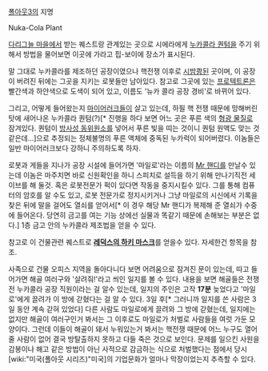 [[폴아웃3]]의 지명

Nuka-Cola Plant


[[다리그늘 마을]]에서 받는 퀘스트랑 관계있는 곳으로 시에라에게 [[누카콜라 퀀텀]]을 주기 위해서 방법을 물어보면 이곳에 가라고 핍-보이에 장소가 표시된다.

말 그대로 누카콜라를 제조하던 공장이였으나 핵전쟁 이후로 [[시밤쾅]]된 곳이며, 이 공장이 버려진 뒤에는 그곳을 지키는 로봇들만 남아있다. 참고로 그곳에 있는 [[프로텍트론]]은 빨간색과 하얀색으로 도색이 되어 있고, 이름도 '뉴카 콜라 공장 경비'로 바뀌어 있다.

그리고, 어떻게 들어왔는지 [[마이어러크]]들이 살고 있는데, 하필 핵 전쟁 때문에 망해버린 탓에 새어나온 누카콜라 퀀텀(?)[* 진행을 하다 보면 어느 곳은 푸른 색의 [[형광 물질]]로 잠겨있다. 퀀텀이 [[방사성 동위원소]]를 넣어서 푸른 빛을 띠는 것이니 퀀텀 원액도 맞는 것 같은데...]으로 추정되는 정체불명의 푸른 액체에 중독된 누카럭이 되어버렸다. 이놈들은 일반 마이어러크보다 강하니 주의하도록 하자.

로봇과 게들을 지나가 공장 시설에 들어가면 '마일로'라는 이름의 [[Mr 핸디]]를 만날수 있는데 이놈은 마주치면 바로 신원확인을 하니 스피치로 설득을 하기 위해 만나기직전 세이브를 해 둘것. 혹은 로봇전문가 퍽이 있다면 작동을 중지시킬수 있다. 그를 통해 컴퓨터의 암호를 알 수도 있고, 로봇 전문가로 정지시키거나 그냥 마일로의 시신에서 기록을 찾은 뒤에 말을 걸어도 열쇠를 얻어서[* 이 경우 해당 Mr 핸디가 복제해 준 열쇠가 수중에 들어온다. 당연히 금고를 여는 기능 상에선 실물과 똑같기 때문에 손해보는 부분은 없다.] 1층 금고 안의 누카콜라 제조법을 얻을 수 있다.

참고로 이 건물관련 퀘스트로 '''[[레덕스의 하키 마스크]]'''를 얻을수 있다. 자세한건 항목을 참조. 

사족으로 건물 오피스 지역을 돌아다니다 보면 어려움으로 잠겨진 문이 있는데, 따고 들어가면 해골 여러구와 '살려줘!'라고 씌인 일지를 볼 수 있다. 내용을 보면 해골들은 전쟁전 누카콜라 공장 직원이라는 걸 알수 있는데, 일지의 주인은 고작 '''17분''' 늦었다고 '마일로'에게 끌려가 이 방에 갇혔다는 걸 알 수 있다. 3일 후[* 그러니까 일지를 쓴 사람은 3일 동안 계속 갇혀 있었다] 다른 사람도 마일로에게 끌려와 그 방에 갇혔는데, 일지에는 없지만 해골이 여러구인거 봐서는 그 이후로도 마일로가 처벌로 사람들을 여럿 가둔 모양이다. 그런데 이들이 해골이 돼서 누워있는거 봐서는 핵전쟁 때문에 어느 누구도 열어줄 사람이 없어 결국 방탈출하지 못하고 다들 죽은 것으로 보인다. 문제를 일으킨 사원을 감봉이나 해고 같은 방법이 아닌 사적으로 감금하는 식으로 처벌했다는 점에서 당시 [wiki:"미국(폴아웃 시리즈)"미국]의 기업문화가 얼마나 막장이었는지 추측할 수 있다.  
